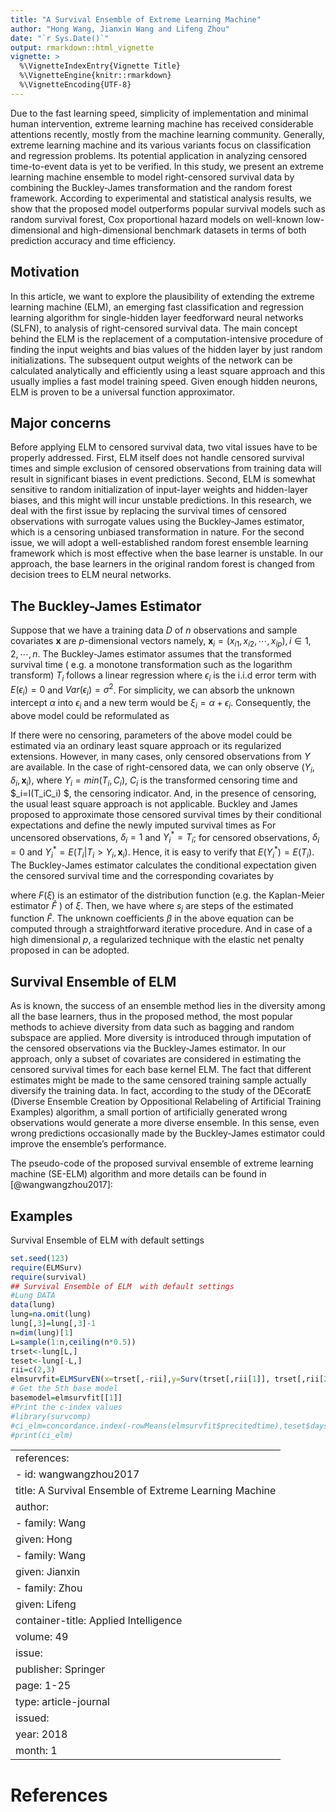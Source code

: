 ```yaml
---
title: "A Survival Ensemble of Extreme Learning Machine"
author: "Hong Wang, Jianxin Wang and Lifeng Zhou"
date: "`r Sys.Date()`"
output: rmarkdown::html_vignette
vignette: >
  %\VignetteIndexEntry{Vignette Title}
  %\VignetteEngine{knitr::rmarkdown}
  %\VignetteEncoding{UTF-8}
---
```


Due to the fast learning speed, simplicity of implementation and minimal human intervention, extreme learning machine has received considerable attentions recently, mostly from the machine learning community. Generally, extreme learning machine and its various variants focus on classification and regression problems. Its potential application in analyzing censored time-to-event data is yet to be verified. In this study, we present an extreme learning machine ensemble to model right-censored survival data by combining the Buckley-James transformation and the random forest framework. According to experimental and statistical analysis results, we show that the proposed model outperforms popular survival models such as random survival forest, Cox proportional hazard models on well-known low-dimensional and high-dimensional benchmark datasets in terms of both prediction accuracy and time efficiency.

## Motivation

In this article, we want to explore the plausibility of extending the extreme learning machine (ELM), an emerging fast classification and regression learning algorithm for  single-hidden  layer feedforward neural networks (SLFN), to analysis of right-censored survival data. The main concept behind the ELM
is the replacement of a computation-intensive procedure of finding the input weights and  bias  values  of the hidden layer by just random initializations. The subsequent output weights of the network can be calculated analytically and efficiently using a least square approach and this usually implies a fast model training speed. Given enough hidden neurons, ELM is proven to be a universal function approximator.

## Major concerns

Before applying ELM to censored survival data, two vital issues have to be properly addressed. First, ELM itself does not  handle censored survival times and simple exclusion of censored observations from training data will result in significant biases in event predictions. Second,  ELM is somewhat sensitive to random initialization of input-layer weights and hidden-layer biases, and this might will incur unstable predictions.  In this research, we deal with the first issue by replacing the survival times of censored observations with surrogate values using the Buckley-James estimator, which is a censoring unbiased transformation in nature. For the second issue, we will adopt a well-established  random forest ensemble learning framework  which is most effective when the base learner is unstable. In our approach, the base learners in the original random forest is changed from decision trees  to ELM neural networks.

## The Buckley-James Estimator
Suppose that we have a training data $D$ of $n$ observations and sample covariates ${\mathbf x}$ are $p$-dimensional vectors namely, ${\mathbf x}_i=(x_{i1},x_{i2},\cdots, x_{ip}), i \in 1,2,\cdots, n$. The Buckley-James estimator assumes that the transformed survival time ( e.g. a monotone transformation such as the logarithm transform) $T_i$ follows a linear regression
\begin{equation} \label{bj1}
T_i=\alpha+{\mathbf x}_i \beta+\epsilon_i,    \ \ \ \ i=1,\cdots, n
\end{equation}
where $\epsilon_i$ is the i.i.d error term with $E(\epsilon_i)=0$ and $Var(\epsilon_i) =\sigma^2$. For simplicity, we can absorb the unknown intercept $\alpha$ into $\epsilon_i$ and a new term would be $\xi_i=\alpha+\epsilon_i$. Consequently, the above model could be reformulated as

\begin{equation} \label{bj2}
T_i={\mathbf x}_i \beta+\xi_i,    \ \ \ \ i=1,\cdots, n
\end{equation}

If there were no censoring, parameters of the above model could be estimated via an ordinary least square approach or its regularized extensions. However, in many cases, only censored observations from $Y$ are available. In the case of right-censored data, we can only observe $(Y_i,\delta_i, {\mathbf x_i})$, where $Y_i=min(T_i, C_i)$, $C_i$ is the transformed censoring time and  $\delta_i=I(T_i\le C_i) $,  the censoring indicator. And, in the presence of censoring, the usual least square approach is not applicable. Buckley and James  proposed to approximate those censored survival times by their conditional expectations and define the newly imputed survival times as
\begin{equation}
Y_i^*=Y_i \delta_i+E(T_i|T_i>Y_i,{\mathbf x_i})(1-\delta_i),  \ \ \ \ i=1,\cdots, n
\end{equation}
For uncensored observations, $\delta_i=1$ and $Y_i^*=T_i$; for censored observations, $\delta_i=0$ and $Y_i^*=E(T_i|T_i>Y_i,{\mathbf x_i})$. Hence, it is easy to verify that $E(Y_i^*)=E(T_i)$.  The Buckley-James  estimator calculates the conditional expectation given the censored survival time and the corresponding covariates by

\begin{eqnarray}
E(T_i|T_i>Y_i,{\mathbf x_i})&=& E({\mathbf x_i} \beta+\xi_i|{\mathbf x_i} \beta+\xi_i>Y_i)\nonumber \\
&=& {\mathbf x_i} \beta+E(\xi_i|{\mathbf x_i} \beta+\xi_i>Y_i)  \nonumber \\
&=& {\mathbf x_i} \beta+E(\xi_i|\xi_i>Y_i-{\mathbf x_i} \beta)  \nonumber \\
&=& {\mathbf x_i} \beta+\int_{Y_i-{\mathbf x_i} \beta}^{\infty} \frac{\xi dF(\xi)}{1-F(Y_i-{\mathbf x_i}\beta)}
\end{eqnarray}
where $F(\xi)$ is an estimator of the distribution function (e.g. the Kaplan-Meier estimator $\hat F$ ) of $\xi$.  Then, we have
\begin{equation}\label{ystar}
Y_i^*=Y_i \delta_i+ (1-\delta_i) \bigg({\mathbf x_i}\beta+\frac{\sum\limits_{\xi_j>\xi_i}s_j \xi_j}{1-F(\xi_i)},    \bigg), \ \ \ \ i=1,\cdots, n
\end{equation}
where $s_j$ are steps of the estimated function $\hat F$. The unknown coefficients $\beta$ in the above equation  can be computed through a straightforward iterative procedure. And in  case of a high dimensional $p$, a regularized technique with the elastic net penalty proposed in  can be adopted.


## Survival Ensemble of ELM
As is known, the success of an ensemble method lies in the diversity among all the base learners, thus in the proposed method, the most popular methods to achieve diversity from data such as bagging and random subspace are applied. More diversity is introduced through imputation of the censored observations via the Buckley-James estimator. In our approach, only a subset of covariates are considered in estimating the censored survival times for each base kernel ELM. The fact that different estimates might be made to the same censored training sample actually diversify the training data. In fact, according to the study of the DEcoratE (Diverse Ensemble Creation by Oppositional Relabeling of Artificial Training Examples) algorithm, a small portion of artificially generated wrong observations would generate
a more diverse ensemble. In this sense, even wrong predictions occasionally made by the Buckley-James estimator could improve the ensemble's performance.

The pseudo-code of the proposed survival ensemble of extreme learning machine (SE-ELM) algorithm and more details can be found in [@wangwangzhou2017]:



## Examples

Survival Ensemble of ELM  with default settings

```r
set.seed(123)
require(ELMSurv)
require(survival)
## Survival Ensemble of ELM  with default settings
#Lung DATA
data(lung)
lung=na.omit(lung)
lung[,3]=lung[,3]-1
n=dim(lung)[1]
L=sample(1:n,ceiling(n*0.5))
trset<-lung[L,]
teset<-lung[-L,]
rii=c(2,3)
elmsurvfit=ELMSurvEN(x=trset[,-rii],y=Surv(trset[,rii[1]], trset[,rii[2]]),testx=teset[,-c(rii)])
# Get the 5th base model
basemodel=elmsurvfit[[1]]
#Print the c-index values
#library(survcomp)
#ci_elm=concordance.index(-rowMeans(elmsurvfit$precitedtime),teset$days,teset$status)[1] 
#print(ci_elm)
```

---
references:
- id: wangwangzhou2017
  title: A Survival Ensemble of Extreme Learning Machine
  author:
  - family: Wang
    given: Hong
  - family: Wang
    given: Jianxin
  - family: Zhou
    given: Lifeng
  container-title: Applied Intelligence
  volume: 49
  issue: 
  publisher: Springer
  page: 1-25
  type: article-journal
  issued:
    year: 2018
    month: 1
---

# References


